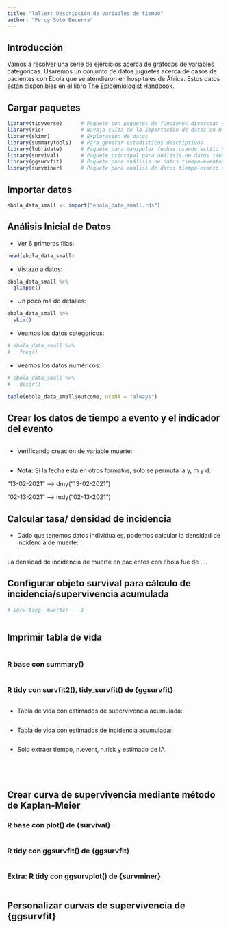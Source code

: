 ```yaml
---
title: "Taller: Descripción de variables de tiempo"
author: "Percy Soto Becerra"
---
```


## Introducción

Vamos a resolver una serie de ejercicios acerca de gráfocps de variables categóricas. Usaremos un conjunto de datos juguetes acerca de casos de pacientes con Ébola que se atendieron en hospitales de África. Estos datos están disponibles en el libro [The Epidemiologist Handbook](https://epirhandbook.com/en/index.html).

## Cargar paquetes

```r
library(tidyverse)      # Paquete con paquetes de funciones diverssa: {dplyr}, {ggplot2}
library(rio)            # Navaja suiza de la importacion de datos en R
library(skimr)          # Exploración de datos
library(summarytools)   # Para generar estadísticos descriptivos
library(lubridate)      # Paquete para manipular fechas usando estilo R tidy
library(survival)       # Paquete principal para análisis de datos tiempo-evento
library(ggsurvfit)      # Paquete para análisis de datos tiempo-evento usando tidy style (ggplot2)
library(survminer)      # Paquete para analisi de datos tiempo-evento usando tidy style
```


## Importar datos

```r
ebola_data_small <- import("ebola_data_small.rds")
```


## Análisis Inicial de Datos

- Ver 6 primeras filas:

```r
head(ebola_data_small)
```

- Vistazo a datos:

```r
ebola_data_small %>% 
  glimpse()
```

- Un poco má de detalles:

```r
ebola_data_small %>% 
  skim()
```

- Veamos los datos categoricos: 

```r
# ebola_data_small %>% 
#   freq()
```

- Veamos los datos numéricos: 

```r
# ebola_data_small %>% 
#   descr()
```

```r
table(ebola_data_small$outcome, useNA = "always")
```

## Crear los datos de tiempo a evento y el indicador del evento

```r

```

- Verificando creación de variable muerte: 

```r

```

- **Nota:** Si la fecha esta en otros formatos, solo se permuta la y, m y d:

"13-02-2021" --> dmy("13-02-2021")

"02-13-2021" --> mdy("02-13-2021")

## Calcular tasa/ densidad de incidencia

- Dado que tenemos datos individuales, podemos calcular la densidad de incidencia de muerte:

```r

```
La densidad de incidencia de muerte en pacientes con ébola fue de ....

## Configurar objeto survival para cálculo de incidencia/supervivencia acumulada

```r
# Surv(tseg, muerte) ~  1
```

```r

```

## Imprimir tabla de vida

```r

```

### R base con summary()

```r

```

### R tidy con survfit2(), tidy_survfit() de {ggsurvfit}

```r

```

- Tabla de vida con estimados de supervivencia acumulada:

```r

```

- Tabla de vida con estimados de incidencia acumulada:

```r

```

- Solo extraer tiempo, n.event, n.risk y estimado de IA

```r

```

```r

```

```r

```


```r

```


## Crear curva de supervivencia mediante método de Kaplan-Meier

### R base con plot() de {survival}

```r

```

### R tidy con ggsurvfit() de {ggsurvfit}

```r

```

### Extra: R tidy con ggsurvplot() de {survminer}

```r

```

## Personalizar curvas de supervivencia de {ggsurvfit}

```r

```



